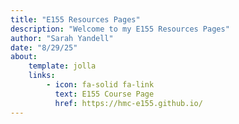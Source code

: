 ```yaml
---
title: "E155 Resources Pages"
description: "Welcome to my E155 Resources Pages"
author: "Sarah Yandell"
date: "8/29/25"
about:
    template: jolla
    links: 
        - icon: fa-solid fa-link
          text: E155 Course Page
          href: https://hmc-e155.github.io/
---
```




